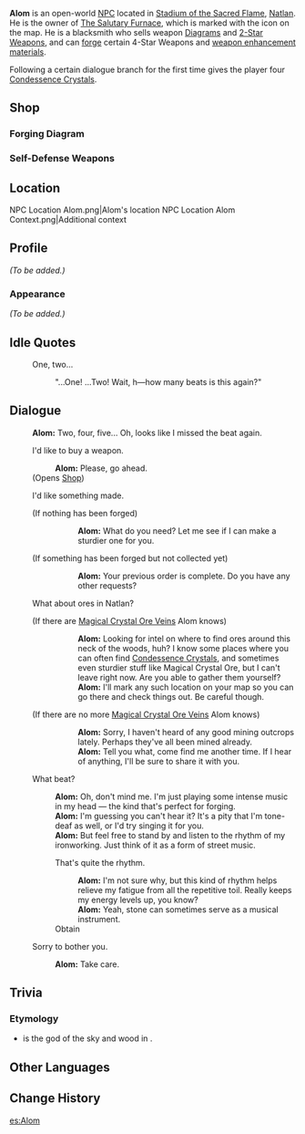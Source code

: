 {{Meta
<!-- Remove this template after adding the missing info -->
|missing_NPC_profile  = yes
}}
{{Character Infobox
|type             = Open-World NPC
|image            = NPC Alom.png
|realname         = <!-- Optional, if different from in-game name -->
|affiliation      = Children of Echoes
|affiliation2     = The Salutary Furnace
|deceased         = <!-- Past (for deceased prior to events of the game) or free response -->
|region           = Natlan
|location         = Natlan
|title            = Owner, The Salutary Furnace

|ancestry         = <!-- Clan/family -->
|father           = 
|mother           = 
|spouse           = 
|sibling          = 
|child            = 
|relative         = 

|voiceEN          = 
|voiceCN          = 
|voiceJP          = 
|voiceKR          = 
|dialoguereward   = {{Card|Condessence Crystal|4}}
}}
'''Alom'''  is an open-world [[NPC]] located in [[Stadium of the Sacred Flame]], [[Natlan]]. He is the owner of [[The Salutary Furnace]], which is marked with the {{DIcon|Forging}} icon on the map. He is a blacksmith who sells weapon [[Diagram]]s and [[2-Star Series|2-Star Weapons]], and can [[Forging|forge]] certain 4-Star Weapons and [[Weapon Enhancement Material|weapon enhancement materials]].

Following a certain dialogue branch for the first time gives the player four [[Condessence Crystal]]s.

==Shop==
===Forging Diagram===
{{Shop/Header|currency=Material|vendor=Alom}}
{{Shop|Diagram: Flute of Ezpitzal|Grainfruit*10;Spinel Fruit*10;Condessence Crystal*10|1}}
{{Shop|Diagram: Earth Shaker|Embercore Flower*10;Cacahuatl*10;Condessence Crystal*10|1}}
{{Shop|Diagram: Footprint of the Rainbow|Spinel Fruit*10;Embercore Flower*10;Condessence Crystal*10|1}}
{{Shop|Diagram: Ring of Yaxche|Cacahuatl*10;Candlecap Mushroom*10;Condessence Crystal*10|1}}
{{Shop|Diagram: Chain Breaker|Candlecap Mushroom*10;Grainfruit*10;Condessence Crystal*10|1}}
{{Shop/Footer}}

===Self-Defense Weapons===
{{Shop/Header|note=Refreshes|total=1|vendor=Alom}}
{{Shop|Silver Sword|600|1|note=Daily|total=1}}
{{Shop|Old Merc's Pal|600|1|note=Daily|total=1}}
{{Shop|Iron Point|600|1|note=Daily|total=1}}
{{Shop|Pocket Grimoire|600|1|note=Daily|total=1}}
{{Shop|Seasoned Hunter's Bow|600|1|note=Daily|total=1}}
{{Shop/Footer|note=&#32;|total=3,000}}

==Location==
<gallery>
NPC Location Alom.png|Alom's location
NPC Location Alom Context.png|Additional context
</gallery>

==Profile==
<!-- Detailed story/lore information goes here. -->
''(To be added.)''

===Appearance===
<!-- Keep appearance section short and concise. Limit to 2 paragraphs with 3-4 sentences each. -->
''(To be added.)''
<!--
==Quests and Events==
{{Quests and Events}}
-->
==Idle Quotes==
{{Dialogue Start}}
: {{DIcon|Idle}} One, two...
:: {{A|VO Alom 01.ogg}} "...One! ...Two! Wait, h&mdash;how many beats is this again?"
{{Dialogue End}}

==Dialogue==
{{Dialogue Start}}
:'''Alom:''' Two, four, five... Oh, looks like I missed the beat again.
:{{DIcon|Shop}} I'd like to buy a weapon.
::'''Alom:''' Please, go ahead.
:;(Opens [[#Shop|Shop]])
:{{DIcon|Forging}} I'd like something made.
:;(If nothing has been forged)
:::'''Alom:''' What do you need? Let me see if I can make a sturdier one for you.
:;(If something has been forged but not collected yet)
:::'''Alom:''' Your previous order is complete. Do you have any other requests?
:{{DIcon|!}} What about ores in Natlan?
:;(If there are [[Magical Crystal Chunk|Magical Crystal Ore Veins]] Alom knows)
:::'''Alom:''' Looking for intel on where to find ores around this neck of the woods, huh? I know some places where you can often find [[Condessence Crystal]]s, and sometimes even sturdier stuff like Magical Crystal Ore, but I can't leave right now. Are you able to gather them yourself?
:::'''Alom:''' I'll mark any such location on your map so you can go there and check things out. Be careful though.
::;([[Rich Ore Reserve]]s marked on the map)
:;(If there are no more [[Magical Crystal Chunk|Magical Crystal Ore Veins]] Alom knows)
:::'''Alom:''' Sorry, I haven't heard of any good mining outcrops lately. Perhaps they've all been mined already.
:::'''Alom:''' Tell you what, come find me another time. If I hear of anything, I'll be sure to share it with you.
:{{DIcon}} What beat?
::'''Alom:''' Oh, don't mind me. I'm just playing some intense music in my head &mdash; the kind that's perfect for forging.
::'''Alom:''' I'm guessing you can't hear it? It's a pity that I'm tone-deaf as well, or I'd try singing it for you.
::'''Alom:''' But feel free to stand by and listen to the rhythm of my ironworking. Just think of it as a form of street music.
::{{DIcon|Reward}} That's quite the rhythm.
:::'''Alom:''' I'm not sure why, but this kind of rhythm helps relieve my fatigue from all the repetitive toil. Really keeps my energy levels up, you know?
:::'''Alom:''' Yeah, stone can sometimes serve as a musical instrument.
::; Obtain {{Item|Condessence Crystal|x=4}}
:{{DIcon}} Sorry to bother you.
::'''Alom:''' Take care.
{{Dialogue End}}
<!--
==Event Dialogue==
===Event Name===
{{Dialogue Start}}
:'''{{subst:#titleparts:{{subst:PAGENAME}}}}:'''
{{Dialogue End}}
-->

==Trivia==
===Etymology===
* {{W|List of Maya gods and supernatural beings#A|Alom}} is the god of the sky and wood in {{W|Maya mythology}}.

==Other Languages==
{{Other Languages|default_hidden=1
|en       = Alom
|zhs      = 阿隆
|zhs_rm   = Ālóng
|zht      = 阿隆
|zht_rm   = Ālóng
|ja       = アロム
|ko       = 알롬
|es       = Alom
|fr       = Alom
|ru       = Алом
|th       = Alom
|vi       = Alom
|de       = Alom
|id       = Alom
|pt       = Alom
|tr       = Alom
|it       = Alom
}}

==Change History==
{{Change History|5.0}}
<!--
==References==
{{Reflist}}
-->
[[es:Alom]]
